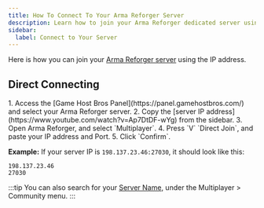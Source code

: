```yaml
---
title: How To Connect To Your Arma Reforger Server
description: Learn how to join your Arma Reforger dedicated server using the IP address.
sidebar:
  label: Connect to Your Server
---
```


Here is how you can join your [Arma Reforger server](https://www.gamehostbros.com/arma-reforger-server-hosting/) using the IP address.

## Direct Connecting

<Steps>
1. Access the [Game Host Bros Panel](https://panel.gamehostbros.com/) and select your Arma Reforger server.
2. Copy the [server IP address](https://www.youtube.com/watch?v=Ap7DtDF-wYg) from the sidebar.
3. Open Arma Reforger, and select `Multiplayer`.
4. Press `V` `Direct Join`, and paste your IP address and Port.
5. Click `Confirm`.
</Steps>

**Example:** If your server IP is `198.137.23.46:27030`, it should look like this:
```
198.137.23.46
27030
```

:::tip
You can also search for your [Server Name](/games/arma-reforger/change-server-name/), under the Multiplayer > Community menu.
:::
